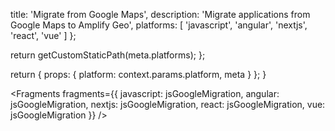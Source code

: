 
  title: 'Migrate from Google Maps',
  description: 'Migrate applications from Google Maps to Amplify Geo',
  platforms: [
    'javascript',
    'angular',
    'nextjs',
    'react',
    'vue'
  ]
};

  return getCustomStaticPath(meta.platforms);
};

  return {
    props: {
      platform: context.params.platform,
      meta
    }
  };
}


<Fragments
  fragments={{
    javascript: jsGoogleMigration,
    angular: jsGoogleMigration,
    nextjs: jsGoogleMigration,
    react: jsGoogleMigration,
    vue: jsGoogleMigration
  }}
/>
